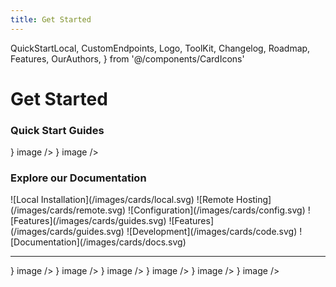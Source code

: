 ```yaml
---
title: Get Started
---
```


  QuickStartLocal,
  CustomEndpoints,
  Logo,
  ToolKit,
  Changelog,
  Roadmap,
  Features,
  OurAuthors,
} from '@/components/CardIcons'

# Get Started

### Quick Start Guides

<div>
  <Cards num={2}>
    <Cards.Card title="" href="/docs/quick_start/local_setup" icon={<QuickStartLocal />} image />
    <Cards.Card
      title=""
      href="/docs/quick_start/custom_endpoints"
      icon={<CustomEndpoints />}
      image
    />
  </Cards>
</div>

### Explore our Documentation

<Cards num={6}>
  <Cards.Card href="/docs/local" title="Local Installation" image arrow>
    ![Local Installation](/images/cards/local.svg)
  </Cards.Card>
  <Cards.Card href="/docs/remote" title="Remote Hosting" image arrow>
    ![Remote Hosting](/images/cards/remote.svg)
  </Cards.Card>
  <Cards.Card href="/docs/configuration" title="Configuration" image arrow>
    ![Configuration](/images/cards/config.svg)
  </Cards.Card>
  <Cards.Card href="/docs/user_guides" title="User Guides" image arrow>
    ![Features](/images/cards/guides.svg)
  </Cards.Card>
    <Cards.Card href="/docs/translation" title="Translation" image arrow>
        ![Features](/images/cards/guides.svg)
    </Cards.Card>
  <Cards.Card href="/docs/development" title="Development" image arrow>
    ![Development](/images/cards/code.svg)
  </Cards.Card>
  <Cards.Card href="/docs/documentation" title="Documentation" image arrow>
    ![Documentation](/images/cards/docs.svg)
  </Cards.Card>
</Cards>

---

<div>
  <Cards num={3}>
    <Cards.Card title="" href="/about" icon={<Logo />} image />
    <Cards.Card title="" href="/changelog" icon={<Changelog />} image />
    <Cards.Card title="" href="/docs/features" icon={<Features />} image />
    <Cards.Card title="" href="/toolkit" icon={<ToolKit />} image />
    <Cards.Card title="" href="/blog/2024-02-19_2024_roadmap" icon={<Roadmap />} image />
    <Cards.Card title="" href="/authors" icon={<OurAuthors />} image />
  </Cards>
</div>
